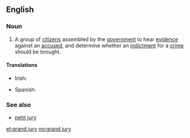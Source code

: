==English==
{{wikipedia}}

===Noun===
{{en-noun|head=[[grand]] [[jury]]|grand juries}}

# {{legal}} A group of [[citizen]]s assembled by the [[government]] to hear [[evidence]] against an [[accused]], and determine whether an [[indictment]] for a [[crime]] should be brought.

====Translations====
{{trans-top}}
* Irish: {{t|ga|ard-ghiúiré|m}}
{{trans-mid}}
* Spanish: {{t-|es|gran jurado|m}}
{{trans-bottom}}

===See also===
* [[petit jury]]

[[et:grand jury]]
[[no:grand jury]]